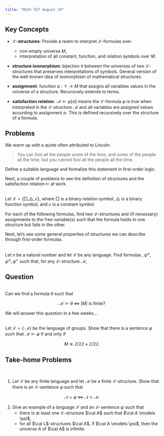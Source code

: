 ```yaml
---
title: "Math 557 August 29"
---
```


## Key Concepts

- **$\mathcal{L}$-structures**: Provide a realm to interpret $\mathcal{L}$-formulas over. 
    - non-empty universe $M$,
    - interpretation of all constant, function, and relation symbols over $M$.

- **structure isomorphism**: bijection $\pi$ between the universes of two $\mathcal{L}$-structures that preserves interpretations of symbols. General version of the well-known idea of isomorphism of mathematical structures.

- **assignment**: function $\alpha: \mathcal{V} \to M$ that assigns all variables values in the universe of a structure. Recursively extends to terms.

- **satisfaction relation**: $\mathcal{M} \models \varphi[\alpha]$ means the $\mathcal{L}$-formula $\varphi$ is true when interpreted in the $\mathcal{L}$-structure $\mathcal{M}$ and all variables are assigned values according to assignment $\alpha$. This is defined recursively over the structure of a formula.





## Problems

We warm up with a quote often attributed to Lincoln.

::: {#exr-}

> You can fool all the people some of the time, and some of the people all the time, but you cannot fool all the people all the time.

Define a suitable language and formalize this statement in first-order logic.
:::

Next, a couple of problems to see the definition of structures and the satisfaction relation $\models$ at work.

::: {#exr-}
\
Let $\mathcal{L} = \{ \Box, \triangle, c\}$, where $\Box$ is a binary relation symbol, $\triangle$ is a binary function symbol, and $c$ is a constant symbol.

For each of the following formulas, find two $\mathcal{L}$-structures and (if necessary) assignments to the free variable(s) such that the formula holds in one structure but fails in the other.

\begin{align}
\varphi & \equiv \forall x \exists y \: \Box \, \triangle x y \, c \\
\psi & \equiv \exists x \forall y ( x = c \: \wedge \: \Box \, \triangle zc \, y )
\end{align}
:::

Next, let's see some general properties of structures we can describe through first-order formulas.  

:::{#exr-}
\
Let $n$ be a natural number and let $\mathcal{L}$ be any language. Find formulas $, \psi^{\geq}, \psi^{\leq}, \psi^=$ such that, for any $\mathcal{L}$-structure $\mathcal{M}$,

\begin{align}
\mathcal{M} \models \psi^{\geq} & \iff \; |M| \geq n \\
\mathcal{M} \models \psi^{\leq} & \iff \; |M| \leq n \\
\mathcal{M} \models \psi^{=} & \iff \; |M| = n \\
\end{align}
:::

::: {.callout-note}
## Question
\
Can we find a formula $\theta$ such that 

$$
\mathcal{M} \models \theta \; \iff \; |M| \text{ is finite}?
$$
:::

We will answer this question in a few weeks...



:::{#exr-}
\
Let $\mathcal{L} = \{\cdot , e\}$ be the language of groups. Show that
there is a sentence $\varphi$ such that $\mathcal{M} \models \varphi$ if and only if 

$$M \cong \mathbb{Z}/2\mathbb{Z}\times \mathbb{Z}/2\mathbb{Z}.$$
:::



:::{.callout-important}
## Take-home Problems
<br>

1. Let $\mathcal{L}$ be any finite language and let $\mathcal{M}$ be a finite $\mathcal{L}$-structure. Show
that there is an $\mathcal{L}$-sentence $\varphi$ such that 

$$
\mathcal{N} \models \varphi \; \iff \; \mathcal{N} \cong \mathcal{M}.
$$

2. Give an example of a language $\mathcal{L}$ and an $\mathcal{L}$-sentence $\psi$ such that
    - there is at least one $\mathcal{L}$-structure $\cal A$ such that $\cal A \models \psi$,
	- for all $\cal L$-structures $\cal A$, if $\cal A \models \psi$, then the universe $A$ of $\cal A$ is infinite.
:::
